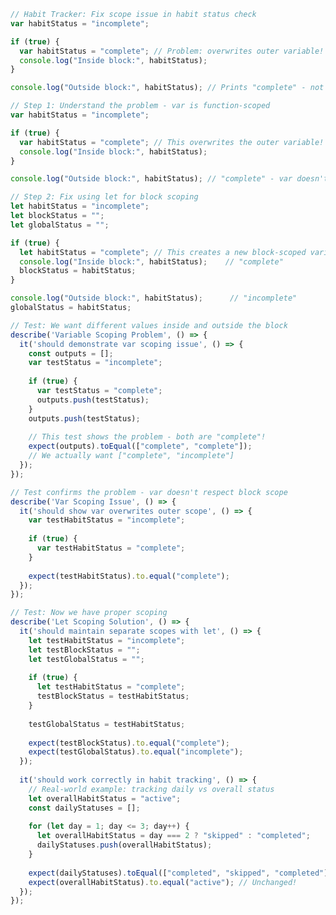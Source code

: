 
<CodeDisplay >
  <File name="app.js">
    
```javascript
// Habit Tracker: Fix scope issue in habit status check
var habitStatus = "incomplete";

if (true) {
  var habitStatus = "complete"; // Problem: overwrites outer variable!
  console.log("Inside block:", habitStatus);
}

console.log("Outside block:", habitStatus); // Prints "complete" - not what we want!
```
    
    
```javascript
// Step 1: Understand the problem - var is function-scoped
var habitStatus = "incomplete";

if (true) {
  var habitStatus = "complete"; // This overwrites the outer variable!
  console.log("Inside block:", habitStatus);
}

console.log("Outside block:", habitStatus); // "complete" - var doesn't respect block scope
```
    
    
```javascript
// Step 2: Fix using let for block scoping
let habitStatus = "incomplete";
let blockStatus = "";
let globalStatus = "";

if (true) {
  let habitStatus = "complete"; // This creates a new block-scoped variable
  console.log("Inside block:", habitStatus);    // "complete"
  blockStatus = habitStatus;
}

console.log("Outside block:", habitStatus);      // "incomplete"
globalStatus = habitStatus;
```
    
  </File>
  <Tests>
    
```javascript
// Test: We want different values inside and outside the block
describe('Variable Scoping Problem', () => {
  it('should demonstrate var scoping issue', () => {
    const outputs = [];
    var testStatus = "incomplete";
    
    if (true) {
      var testStatus = "complete";
      outputs.push(testStatus);
    }
    outputs.push(testStatus);
    
    // This test shows the problem - both are "complete"!
    expect(outputs).toEqual(["complete", "complete"]);
    // We actually want ["complete", "incomplete"]
  });
});
```
    
    
```javascript
// Test confirms the problem - var doesn't respect block scope
describe('Var Scoping Issue', () => {
  it('should show var overwrites outer scope', () => {
    var testHabitStatus = "incomplete";
    
    if (true) {
      var testHabitStatus = "complete";
    }
    
    expect(testHabitStatus).to.equal("complete");
  });
});
```
    
    
```javascript
// Test: Now we have proper scoping
describe('Let Scoping Solution', () => {
  it('should maintain separate scopes with let', () => {
    let testHabitStatus = "incomplete";
    let testBlockStatus = "";
    let testGlobalStatus = "";
    
    if (true) {
      let testHabitStatus = "complete";
      testBlockStatus = testHabitStatus;
    }
    
    testGlobalStatus = testHabitStatus;
    
    expect(testBlockStatus).to.equal("complete");
    expect(testGlobalStatus).to.equal("incomplete");
  });
  
  it('should work correctly in habit tracking', () => {
    // Real-world example: tracking daily vs overall status
    let overallHabitStatus = "active";
    const dailyStatuses = [];
    
    for (let day = 1; day <= 3; day++) {
      let overallHabitStatus = day === 2 ? "skipped" : "completed";
      dailyStatuses.push(overallHabitStatus);
    }
    
    expect(dailyStatuses).toEqual(["completed", "skipped", "completed"]);
    expect(overallHabitStatus).to.equal("active"); // Unchanged!
  });
});
```
    
  </Tests>
</CodeDisplay>